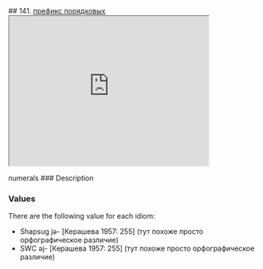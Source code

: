 ## 141. <a href =  'https://agricolamz.github.io/The_Circassian_Isoglosses_Database/141.html'>префикс порядковых</a><div class='box'><iframe src='https://agricolamz.github.io/The_Circassian_Isoglosses_Database/141.html' width = '400px' height = '300px'></iframe></div>numerals
### Description



### Values
There are the following value for each idiom:

* Shapsug  jə- [Керашева 1957: 255] (тут похоже просто орфографическое различие)
* SWC  əj- [Керашева 1957: 255] (тут похоже просто орфографическое различие)

